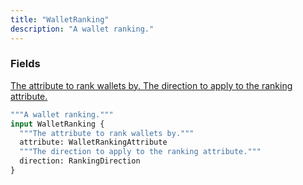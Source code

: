 ```yaml
---
title: "WalletRanking"
description: "A wallet ranking."
---
```


### Fields

<a href="/api-reference/types/walletrankingattribute">
  <ResponseField name="attribute" type="WalletRankingAttribute">
    The attribute to rank wallets by.
  </ResponseField>
</a>

<a href="/api-reference/types/rankingdirection">
  <ResponseField name="direction" type="RankingDirection">
    The direction to apply to the ranking attribute.
  </ResponseField>
</a>


```graphql WalletRanking
"""A wallet ranking."""
input WalletRanking {
  """The attribute to rank wallets by."""
  attribute: WalletRankingAttribute
  """The direction to apply to the ranking attribute."""
  direction: RankingDirection
}
```
